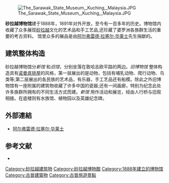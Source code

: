 {{expand|time=2014-10-07T10:48:55+00:00}}
[[File:The_Sarawak_State_Museum,_Kuching,_Malaysia.JPG|thumb]]

'''砂拉越博物馆'''建于1888年，1891年对外开放，至今有一百多年的历史。博物馆内收藏了众多展现[[砂拉越|砂拉越]]文化的艺术品和手工艺品,还珍藏了婆罗洲各族群生活的重要的考古资料。
馆里众多的展品是由[[阿尔弗雷德·拉塞尔·华莱士|阿尔弗雷德·拉塞尔·华莱士]]先生捐献的。

== 建筑整体构造 ==
砂拉越博物馆分''新馆'' 和''旧馆''，分别坐落在敦哈吉欧平路的两边。''旧博物馆'' 整体构造具有[[诺曼底排屋|诺曼底排屋]]的风格，第一层展出的是动物，包括有哺乳动物、爬行动物、鸟类等;第二层展出的各民族的艺术品，有乐器，手工艺品还有船模。除此之外旧博物馆有一座附属的建筑物收藏了许多中国的瓷器;还有一间画廊，特别为纪念此处许多族群所拥有的不同生活方式而建。''新馆'' 用作活动和展览，经由人行桥与旧观相接。在底楼则有水族馆、植物园以及英雄纪念碑。

==外部連結==
*[[阿尔弗雷德·拉塞尔·华莱士|阿尔弗雷德·拉塞尔·华莱士]]
[[Category:砂拉越建筑物|Category:砂拉越建筑物]]

== 参考文献 ==
* {{cite web|title=砂拉越博物馆|url=http://www.tourismmalaysia.cn/page/zh-CN/sarawak-zh/sarawak-museum-zh|publisher=马来西亚旅游促进局|accessdate=2014-10-07|archive-date=2014-10-11|archive-url=https://web.archive.org/web/20141011143133/http://www.tourismmalaysia.cn/page/zh-CN/sarawak-zh/sarawak-museum-zh|dead-url=yes}}

[[Category:砂拉越博物館|Category:砂拉越博物館]]
[[Category:1888年建立的博物馆|Category:1888年建立的博物馆]]
[[Category:古晉建築物|Category:古晉建築物]]
[[Category:古晉旅遊景點|Category:古晉旅遊景點]]

{{马来西亚历史遗迹}}